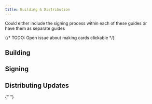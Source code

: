 ```yaml
---
title: Building & Distribution
---
```



Could either include the signing process within each of these guides or have them as separate guides

{/* TODO: Open issue about making cards clickable */}

## Building

<CardGrid>
  <Card title="Linux" icon="star"></Card>
  <Card title="macOS" icon="moon"></Card>
  <Card title="Windows" icon="star"></Card>
  <Card title="Android" icon="star"></Card>
  <Card title="iOS" icon="star"></Card>
</CardGrid>

## Signing

<CardGrid>
  <Card title="Linux" icon="star"></Card>
  <Card title="macOS" icon="moon"></Card>
  <Card title="Windows" icon="star"></Card>
  <Card title="Android" icon="star"></Card>
  <Card title="iOS" icon="star"></Card>
</CardGrid>

## Distributing Updates

{" "}

<Card title="Updater" icon="star"></Card>
